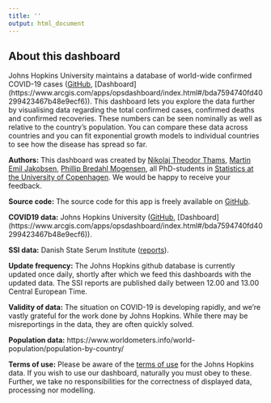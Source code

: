 ```yaml
---
title: ''
output: html_document
---
```

## About this dashboard
<!-- Welcome to the COVID19 interactive analysis website. Here you can explore current data about the ongoing COVID19 infection that is gripping the world. You can find information about infection numbers, recoveries, mortalities, infection rates by population and so forth. Happy exploring! -->
Johns Hopkins University maintains a database of world-wide confirmed COVID-19 cases ([GitHub](https://github.com/CSSEGISandData/COVID-19), [Dashboard] (https://www.arcgis.com/apps/opsdashboard/index.html#/bda7594740fd40299423467b48e9ecf6)). This dashboard lets you explore the data further by visualising data regarding the total confirmed cases, confirmed deaths and confirmed recoveries. These numbers can be seen nominally as well as relative to the country's population. You can compare these data across countries and you can fit exponential growth models to individual countries to see how the disease has spread so far.

**Authors:** This dashboard was created by [Nikolaj Theodor Thams](mailto:thams@math.ku.dk), [Martin Emil Jakobsen](mailto:m.jakobsen@math.ku.dk), [Phillip Bredahl Mogensen](mailto:pbm@math.ku.dk), all PhD-students in [Statistics at the University of Copenhagen](https://www.math.ku.dk/english/research/spt/cocala/). We would be happy to receive your feedback.

**Source code:** The source code for this app is freely available on [GitHub](https://github.com/nikolajthams/COVID-19).

**COVID19 data:** Johns Hopkins University ([GitHub](https://github.com/CSSEGISandData/COVID-19), [Dashboard] (https://www.arcgis.com/apps/opsdashboard/index.html#/bda7594740fd40299423467b48e9ecf6)). 

**SSI data:** Danish State Serum Institute ([reports](https://www.ssi.dk/aktuelt/sygdomsudbrud/coronavirus/covid-19-i-danmark-epidemiologisk-overvaagningsrapport)).

**Update frequency:** The Johns Hopkins github database is currently updated once daily, shortly after which we feed this dashboards with the updated data. The SSI reports are published daily between 12.00 and 13.00 Central European Time.

**Validity of data:** The situation on COVID-19 is developing rapidly, and we're vastly grateful for the work done by Johns Hopkins. While there may be misreportings in the data, they are often quickly solved. 

**Population data:** https://www.worldometers.info/world-population/population-by-country/

**Terms of use:** Please be aware of the [terms of use](https://github.com/CSSEGISandData/COVID-19) for the Johns Hopkins data. If you wish to use our dashboard, naturally you must obey to these. Further, we take no responsibilities for the correctness of displayed data, processing nor modelling. 
